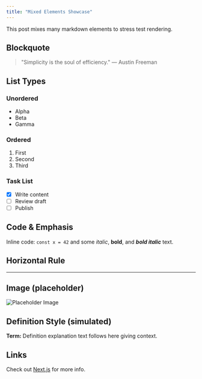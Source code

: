 ```yaml
---
title: "Mixed Elements Showcase"
---
```


This post mixes many markdown elements to stress test rendering.

## Blockquote

> "Simplicity is the soul of efficiency." — Austin Freeman

## List Types

### Unordered

- Alpha
- Beta
- Gamma

### Ordered

1. First
2. Second
3. Third

### Task List

- [x] Write content
- [ ] Review draft
- [ ] Publish

## Code & Emphasis

Inline code: `const x = 42` and some *italic*, **bold**, and ***bold italic*** text.

## Horizontal Rule

---

## Image (placeholder)

![Placeholder Image](/sample.svg)

## Definition Style (simulated)

**Term:** Definition explanation text follows here giving context.

## Links

Check out [Next.js](https://nextjs.org) for more info.
